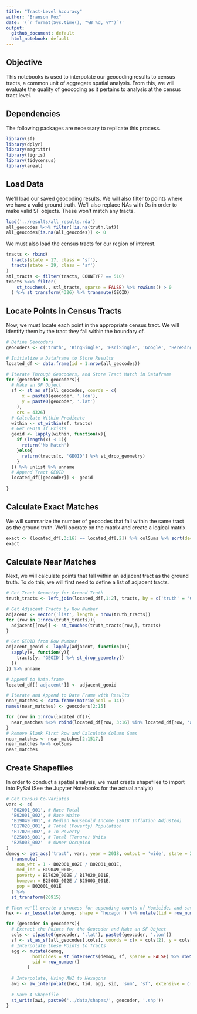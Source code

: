 ---
title: "Tract-Level Accuracy"
author: "Branson Fox"
date: '(`r format(Sys.time(), "%B %d, %Y")`)'
output: 
  github_document: default
  html_notebook: default
---

## Objective
This notebooks is used to interpolate our geocoding results to census tracts, a common unit of aggregate spatial analysis. From this, we will evaluate the quality of geocoding as it pertains to analysis at the census tract level.

## Dependencies
The following packages are necessary to replicate this process.
```{r dependencies, message=FALSE}
library(sf)
library(dplyr)
library(magrittr)
library(tigris)
library(tidycensus)
library(areal)
```

## Load Data
We'll load our saved geocoding results. We will also filter to points where we have a valid ground truth. We'll also replace NAs with 0s in order to make valid SF objects. These won't match any tracts.
```{r load data}
load('../results/all_results.rda')
all_geocodes %<>% filter(!is.na(truth.lat))
all_geocodes[is.na(all_geocodes)] <- 0
```

We must also load the census tracts for our region of interest.
```{r load tracts}
tracts <- rbind(
  tracts(state = 17, class = 'sf'),
  tracts(state = 29, class = 'sf')
)
stl_tracts <- filter(tracts, COUNTYFP == 510)
tracts %<>% filter(
    st_touches(., stl_tracts, sparse = FALSE) %>% rowSums() > 0
  ) %>% st_transform(4326) %>% transmute(GEOID)
```


## Locate Points in Census Tracts
Now, we must locate each point in the appropriate census tract. We will identify them by the tract they fall within the boundary of.
```{r}
# Define Geocoders
geocoders <- c('truth', 'BingSingle', 'EsriSingle', 'Google', 'HereSingle', 'OpenCage', 'TomTomSingle', 'CensusSingle', 'GeocodioSingle', 'TomTomBatch', 'BingBatch', 'CensusBatch', 'GeocodioBatch', 'EsriBatch', 'HereBatch')

# Initialize a Dataframe to Store Results
located_df <- data.frame(id = 1:nrow(all_geocodes))

# Iterate Through Geocoders, and Store Tract Match in Dataframe
for (geocoder in geocoders){
  # Make an SF Object
  sf <- st_as_sf(all_geocodes, coords = c(
      x = paste0(geocoder, '.lon'),
      y = paste0(geocoder, '.lat')
    ),
    crs = 4326)
  # Calculate Within Predicate
  within <- st_within(sf, tracts)
  # Get GEOID If Exists
  geoid <- lapply(within, function(x){
    if (length(x) < 1){
      return('No Match')
    }else{
      return(tracts[x, 'GEOID'] %>% st_drop_geometry)
    }
  }) %>% unlist %>% unname
  # Append Tract GEOID
  located_df[[geocoder]] <- geoid
  
}
```

## Calculate Exact Matches
We will summarize the number of geocodes that fall within the same tract as the ground truth. We'll operate on the matrix and create a logical matrix
```{r exact matches}
exact <- (located_df[,3:16] == located_df[,2]) %>% colSums %>% sort(decreasing = TRUE)
exact
```


## Calculate Near Matches
Next, we will calculate points that fall within an adjacent tract as the ground truth. To do this, we will first need to define a list of adjacent tracts.
```{r calc adjacent, message=FALSE}
# Get Tract Geometry for Ground Truth
truth_tracts <- left_join(located_df[,1:2], tracts, by = c('truth' = 'GEOID')) %>% st_as_sf()

# Get Adjacent Tracts by Row Number
adjacent <- vector('list', length = nrow(truth_tracts))
for (row in 1:nrow(truth_tracts)){
  adjacent[[row]] <- st_touches(truth_tracts[row,], tracts)
}

# Get GEOID from Row Number
adjacent_geoid <- lapply(adjacent, function(x){
  sapply(x, function(y){
    tracts[y, 'GEOID'] %>% st_drop_geometry()
  }) 
}) %>% unname

# Append to Data.frame
located_df[['adjacent']] <- adjacent_geoid

# Iterate and Append to Data Frame with Results
near_matches <- data.frame(matrix(ncol = 14))
names(near_matches) <- geocoders[2:15]

for (row in 1:nrow(located_df)){
  near_matches %<>% rbind(located_df[row, 3:16] %in% located_df[row, 'adjacent'][[1]]$GEOID)
}
# Remove Blank First Row and Calculate Column Sums
near_matches <- near_matches[2:1517,]
near_matches %<>% colSums
near_matches
```

## Create Shapefiles
In order to conduct a spatial analysis, we must create shapefiles to import into PySal (See the Jupyter Notebooks for the actual analyis)

```{r}
# Get Census Co-Variates
vars <- c(
  'B02001_001', # Race Total
  'B02001_002', # Race White
  'B19049_001', # Median Household Income (2018 Inflation Adjusted)
  'B17020_001', # Total (Poverty) Population
  'B17020_002', # In Poverty
  'B25003_001', # Total (Tenure) Units
  'B25003_002'  # Owner Occupied
)
demog <- get_acs('tract', vars, year = 2018, output = 'wide', state = 29, county = 510, geometry = TRUE) %>%
  transmute(
    non_wht = 1 - B02001_002E / B02001_001E,
    med_inc = B19049_001E,
    poverty = B17020_002E / B17020_001E,
    homeown = B25003_002E / B25003_001E,
    pop = B02001_001E
  ) %>%
  st_transform(26915)

# Then we'll create a process for appending counts of Homicide, and saving shapefiles, and do this for every geocoder including the ground truth
hex <- ar_tessellate(demog, shape = 'hexagon') %>% mutate(tid = row_number())

for (geocoder in geocoders){
  # Extract the Points for the Geocoder and Make an SF Object
  cols <- c(paste0(geocoder, '.lat'), paste0(geocoder, '.lon'))
  sf <- st_as_sf(all_geocodes[,cols], coords = c(x = cols[2], y = cols[1]), crs = 4326) %>% st_transform(26915)
  # Interpolate these Points to Tracts
  agg <- mutate(demog,
          homicides = st_intersects(demog, sf, sparse = FALSE) %>% rowSums() / pop * 1000,
          sid = row_number()
        )
  
  # Interpolate, Using AWI to Hexagons
  awi <- aw_interpolate(hex, tid, agg, sid, 'sum', 'sf', extensive = c('homicides', 'med_inc'), intensive = c('non_wht', 'poverty', 'homeown'))
  
  # Save A Shapefile
  st_write(awi, paste0('../data/shapes/', geocoder, '.shp'))
}

```

